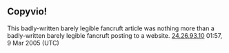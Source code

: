 <article id="1584774" title=Talk:Yukio Oikawa>
	<talkpage id="1584774" title="Talk:Yukio Oikawa">
{{WikiProject Anime and manga
|class=redirect
|listas=Oikawa, Yukio
|digimon-work-group=yes
}}
{{WikiProject Fictional characters|class=redirect}}

==Copyvio!==
This badly-written barely legible fancruft article was nothing more than a badly-written barely legible  fancruft posting to a website. [[User:24.26.93.10|24.26.93.10]] 01:57, 9 Mar 2005 (UTC)
	</talkpage>
</article>
